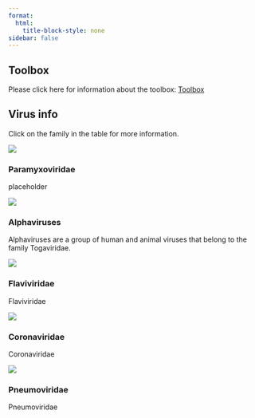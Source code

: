 ```yaml
---
format:
  html:
    title-block-style: none
sidebar: false
---
```


<!-- - - - -->

<!-- :::{ .g-col-md-8 .jumbotron } -->
<!-- ::::{ .display-1} -->
<!-- VirusBank -->
<!-- :::: -->
<!-- ::::{ .display-4} -->
<!-- Toolbox and virus info -->
<!-- :::: -->
<!-- ::: -->

<!-- - - - -->

## Toolbox

Please click here for information about the toolbox: [Toolbox](toolbox/index.qmd)

## Virus info

Click on the family in the table for more information.

::: {.grid}

::: {.card .g-col-4 .p-0 .rounded}
::: {.card-img-top}
[![](paramyxoviridae/virus.jpg)](paramyxoviridae/index.qmd)
:::
::: {.card-body}
::: {.card-title }
### Paramyxoviridae
:::
::: {.card-text}
placeholder
:::
:::
:::

::: {.card .g-col-4 .g-col-4 .p-2}
::: {.card-img-top}
[![](alphaviruses/virus.jpg)](alphaviruses/index.qmd)

:::
::: {.card-body}
::: {.card-title }
### Alphaviruses
:::
::: {.card-text}
Alphaviruses are a group of human and animal viruses that belong to the family Togaviridae.
:::
:::
:::

::: {.card .g-col-4 .g-col-4 .p-2}
::: {.card-img-top}
[![](flaviviridae/virus.jpg)](flaviviridae/index.qmd)

:::
::: {.card-body}
::: {.card-title }
### Flaviviridae
:::
::: {.card-text}
Flaviviridae
:::
:::
:::

::: {.card .g-col-4 .g-col-4 .p-2}
::: {.card-img-top}
[![](coronaviridae/virus.jpg)](coronaviridae/index.qmd)

:::
::: {.card-body}
::: {.card-title }
### Coronaviridae
:::
::: {.card-text}
Coronaviridae
:::
:::
:::

::: {.card .g-col-4 .g-col-4 .p-2}
::: {.card-img-top}
[![](pneumoviridae/virus.jpg)](pneumoviridae/index.qmd)

:::
::: {.card-body}
::: {.card-title }
### Pneumoviridae
:::
::: {.card-text}
Pneumoviridae
:::
:::
:::

:::
